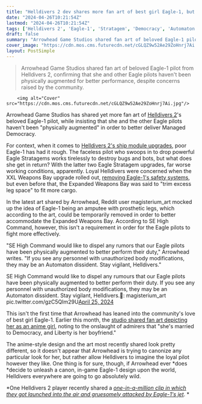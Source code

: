 ```yaml
---
title: "Helldivers 2 dev shares more fan art of best girl Eagle-1, but insists that she hasn't been 'physically augmented to better perform their duty'"
date: "2024-04-26T10:21:54Z"
lastmod: "2024-04-26T10:21:54Z"
tags: ['Helldivers 2', 'Eagle-1', 'Stratagem', 'Democracy', 'Automaton', 'Anime', 'Helldivers']
draft: false
summary: "Arrowhead Game Studios shared fan art of beloved Eagle-1 pilot from Helldivers 2, confirming that she and other Eagle pilots haven't been physically augmented for better performance, despite concerns raised by the community."
cover_image: "https://cdn.mos.cms.futurecdn.net/cGLQZ9w52Ae29ZoHnrj7Ai.jpg" 
layout: PostSimple
---
```

> Arrowhead Game Studios shared fan art of beloved Eagle-1 pilot from Helldivers 2, confirming that she and other Eagle pilots haven't been physically augmented for better performance, despite concerns raised by the community.


        <img alt="Cover" src="https://cdn.mos.cms.futurecdn.net/cGLQZ9w52Ae29ZoHnrj7Ai.jpg"/>
        
Arrowhead Game Studios has shared yet more fan art of [<u>Helldivers 2</u>](https://www.gamesradar.com/helldivers-2-guide/)'s beloved Eagle-1 pilot, while insisting that she and the other Eagle pilots haven't been "physically augmented" in order to better deliver Managed Democracy.

For context, when it comes to [<u>Helldivers 2's ship module upgrades</u>](https://www.gamesradar.com/helldivers-2-ship-modules/), poor Eagle-1 has had it rough. The faceless pilot who swoops in to drop powerful Eagle Stratagems works tirelessly to destroy bugs and bots, but what does she get in return? With the latter two Eagle Stratagem upgrades, far worse working conditions, apparently. Loyal Helldivers were concerned when the XXL Weapons Bay upgrade rolled out, [<u>removing Eagle-1's safety systems</u>](https://www.gamesradar.com/in-helldivers-2s-clearest-are-we-the-baddies-moment-yet-players-can-remove-safety-systems-protecting-the-communitys-favorite-character-just-to-buff-stratagems/), but even before that, the Expanded Weapons Bay was said to "trim excess leg space" to fit more cargo.

In the latest art shared by Arrowhead, Reddit user magisterium_art mocked up the idea of Eagle-1 being an amputee with prosthetic legs, which according to the art, could be temporarily removed in order to better accommodate the Expanded Weapons Bay. According to SE High Command, however, this isn't a requirement in order for the Eagle pilots to fight more effectively. 

"SE High Command would like to dispel any rumors that our Eagle pilots have been physically augmented to better perform their duty," Arrowhead writes. "If you see any personnel with unauthorized body modifications, they may be an Automaton dissident. Stay vigilant, Helldivers."

SE High Command would like to dispel any rumours that our Eagle pilots have been physically augmented to better perform their duty. If you see any personnel with unauthorized body modifications, they may be an Automaton dissident. Stay vigilant, Helldivers.📎: magisterium_art pic.twitter.com/gzC5QIm29U[April 25, 2024](https://twitter.com/helldivers2/status/1783607755485360461)

This isn't the first time that Arrowhead has leaned into the community's love of best girl Eagle-1. Earlier this month, the [<u>studio shared fan art depicting her as an anime girl</u>](https://www.gamesradar.com/helldivers-2-dev-shares-fan-art-declaring-community-favorite-character-is-an-anime-girl-married-to-democracy-smitten-players-immediately-decide-theyre-democracy-now/), noting to the onslaught of admirers that "she's married to Democracy, and Liberty is her boyfriend." 

The anime-style design and the art most recently shared look pretty different, so it doesn't appear that Arrowhead is trying to canonize any particular look for her, but rather allow Helldivers to imagine the loyal pilot however they like. One thing is for sure, though, if Arrowhead ever *does *decide to unleash a canon, in-game Eagle-1 design upon the world, Helldivers everywhere are going to go absolutely wild. 

*One Helldivers 2 player recently shared a *[<u><em>one-in-a-million clip in which they got launched into the air and gruesomely attacked by Eagle-1's jet</em></u>](https://www.gamesradar.com/games/third-person-shooter/in-a-one-in-a-million-clip-helldivers-2-fan-favorite-eagle-1-gets-gruesome-payback-for-the-safety-measures-we-cut-to-buff-our-stratagems/)*. *
        
